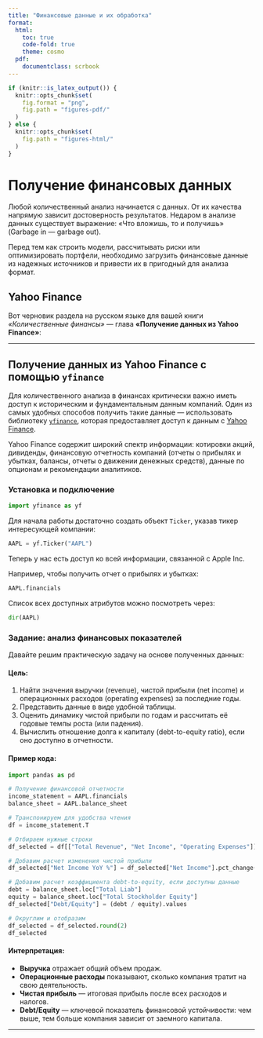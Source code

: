 ```yaml
---
title: "Финансовые данные и их обработка"
format:
  html:
    toc: true
    code-fold: true
    theme: cosmo
  pdf:
    documentclass: scrbook
---
```


```r
if (knitr::is_latex_output()) {
  knitr::opts_chunk$set(
    fig.format = "png",
    fig.path = "figures-pdf/"
  )
} else {
  knitr::opts_chunk$set(
    fig.path = "figures-html/"
  )
}
```


# Получение финансовых данных 

Любой количественный анализ начинается с данных. От их качества напрямую зависит достоверность результатов. Недаром в анализе данных существует выражение: «Что вложишь, то и получишь» (Garbage in — garbage out).

Перед тем как строить модели, рассчитывать риски или оптимизировать портфели, необходимо загрузить финансовые данные из надежных источников и привести их в пригодный для анализа формат.

## Yahoo Finance 

Вот черновик раздела на русском языке для вашей книги *«Количественные финансы»* — глава **«Получение данных из Yahoo Finance»**:

---

## Получение данных из Yahoo Finance с помощью `yfinance`

Для количественного анализа в финансах критически важно иметь доступ к историческим и фундаментальным данным компаний. Один из самых удобных способов получить такие данные — использовать библиотеку [`yfinance`](https://pypi.org/project/yfinance/), которая предоставляет доступ к данным с [Yahoo Finance](https://finance.yahoo.com/).

Yahoo Finance содержит широкий спектр информации: котировки акций, дивиденды, финансовую отчетность компаний (отчеты о прибылях и убытках, балансы, отчеты о движении денежных средств), данные по опционам и рекомендации аналитиков.

### Установка и подключение

```python
import yfinance as yf
```

Для начала работы достаточно создать объект `Ticker`, указав тикер интересующей компании:

```python
AAPL = yf.Ticker("AAPL")
```

Теперь у нас есть доступ ко всей информации, связанной с Apple Inc.

Например, чтобы получить отчет о прибылях и убытках:

```python
AAPL.financials
```

Список всех доступных атрибутов можно посмотреть через:

```python
dir(AAPL)
```

### Задание: анализ финансовых показателей

Давайте решим практическую задачу на основе полученных данных:

#### Цель:

1. Найти значения выручки (revenue), чистой прибыли (net income) и операционных расходов (operating expenses) за последние годы.
2. Представить данные в виде удобной таблицы.
3. Оценить динамику чистой прибыли по годам и рассчитать её годовые темпы роста (или падения).
4. Вычислить отношение долга к капиталу (debt-to-equity ratio), если оно доступно в отчетности.

#### Пример кода:

```python
import pandas as pd

# Получение финансовой отчетности
income_statement = AAPL.financials
balance_sheet = AAPL.balance_sheet

# Транспонируем для удобства чтения
df = income_statement.T

# Отбираем нужные строки
df_selected = df[["Total Revenue", "Net Income", "Operating Expenses"]]

# Добавим расчет изменения чистой прибыли
df_selected["Net Income YoY %"] = df_selected["Net Income"].pct_change() * 100

# Добавим расчет коэффициента debt-to-equity, если доступны данные
debt = balance_sheet.loc["Total Liab"]
equity = balance_sheet.loc["Total Stockholder Equity"]
df_selected["Debt/Equity"] = (debt / equity).values

# Округлим и отобразим
df_selected = df_selected.round(2)
df_selected
```

#### Интерпретация:

* **Выручка** отражает общий объем продаж.
* **Операционные расходы** показывают, сколько компания тратит на свою деятельность.
* **Чистая прибыль** — итоговая прибыль после всех расходов и налогов.
* **Debt/Equity** — ключевой показатель финансовой устойчивости: чем выше, тем больше компания зависит от заемного капитала.

---

